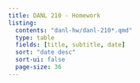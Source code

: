 ```yaml
---
title: DANL 210 - Homework
listing:
  contents: "danl-hw/danl-210*.qmd"
  type: table
  fields: [title, subtitle, date]
  sort: "date desc"
  sort-ui: false
  page-size: 36
---
```

